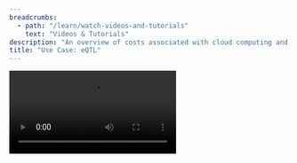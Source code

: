 ```yaml
---
breadcrumbs:
  - path: "/learn/watch-videos-and-tutorials"
    text: "Videos & Tutorials"
description: "An overview of costs associated with cloud computing and important aspects of Google Cloud billing."
title: "Use Case: eQTL"
---
```


<Video src="https://www.youtube.com/embed/nzONmqijg34" />

## Objectives

The main objectives of this tutorial are to explain:

- What is eQTL analysis?
- What datasets are needed to perform an eQTL?
- How does AnVIL make performing eQTL analysis easier?

## Slides

The slides for this tutorial are located [here](https://docs.google.com/presentation/d/1_Fc8xIKwNEJtmu3K8UIU77Tvmt4ekImeT8kbn5GcSts).
